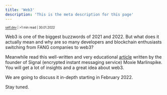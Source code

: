 ```yaml
---
title: 'Web3'
description: 'This is the meta description for this page'
---
```

<sub><sup><a href="https://instagram.com/self.devs">self.dev</a> | >1 min read | 30.01.2022</sup></sub>

Web3 is one of the biggest buzzwords of 2021 and 2022. But what does it actually mean and why are so many
developers and blockchain enthusiasts switching from FANG companies to web3?

Meanwhile read this well-written and very educational [article](https://moxie.org/2022/01/07/web3-first-impressions.html) written by the founder of Signal (encrypted instant messaging service) Moxie Marlinspike.
You will get a lot of insights and a great idea about web3.

We are going to discuss it in-depth starting in February 2022.

Stay tuned.
